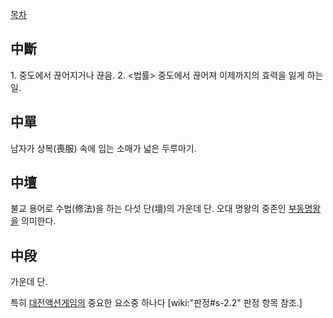 [[목차]]
== 中斷 ==
1. 중도에서 끊어지거나 끊음. 
2. <법률> 중도에서 끊어져 이제까지의 효력을 잃게 하는 일. 
== 中單 ==
남자가 상복(喪服) 속에 입는 소매가 넓은 두루마기. 
== 中壇 ==
불교 용어로 수법(修法)을 하는 다섯 단(壇)의 가운데 단. 오대 명왕의 중존인 [[부동명왕]]을 의미한다. 
== 中段 ==
가운데 단.

특히 [[대전액션게임]]의 중요한 요소중 하나다 [wiki:"판정#s-2.2" 판정 항목 참조.] 
